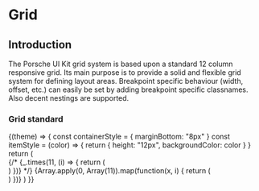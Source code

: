 
# Grid

## Introduction

The Porsche UI Kit grid system is based upon a standard 12 column responsive grid. Its main purpose is to provide a solid and flexible grid system for defining layout areas. Breakpoint specific behaviour (width, offset, etc.) can easily be set by adding breakpoint specific classnames. Also decent nestings are supported.

### Grid standard

<Example noTheme>
  {(theme) => {
    const containerStyle = { marginBottom: "8px" }
    const itemStyle = (color) => {
      return { height: "12px", backgroundColor: color }
    }
    return (
      <React.Fragment>
        <Grid style={containerStyle}>
          <Grid.Child size={12}>
            <div style={itemStyle("DeepSkyBlue")} />
          </Grid.Child>
        </Grid>
        {/* {_.times(11, (i) => {
          return (
            <Grid key={i} style={containerStyle}>
              <Grid.Child size={i + 1}>
                <div style={itemStyle("DeepSkyBlue")} />
              </Grid.Child>
              <Grid.Child size={11 - i}>
                <div style={itemStyle("DeepSkyBlue")} />
              </Grid.Child>
            </Grid>
          )
        })} */}
        {Array.apply(0, Array(11)).map(function(x, i) {
          return (
            <Grid key={i} style={containerStyle}>
              <Grid.Child size={i + 1}>
                <div style={itemStyle("DeepSkyBlue")} />
              </Grid.Child>
              <Grid.Child size={11 - i}>
                <div style={itemStyle("DeepSkyBlue")} />
              </Grid.Child>
            </Grid>
          )
        })}
      </React.Fragment>
    )
  }}
</Example>
